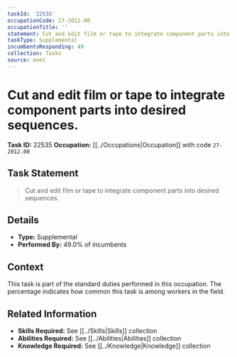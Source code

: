 ```yaml
---
taskId: '22535'
occupationCode: 27-2012.00
occupationTitle: ''
statement: Cut and edit film or tape to integrate component parts into desired sequences.
taskType: Supplemental
incumbentsResponding: 49
collection: Tasks
source: onet
---
```

# Cut and edit film or tape to integrate component parts into desired sequences.

**Task ID:** 22535
**Occupation:** [[../Occupations|Occupation]] with code `27-2012.00`

## Task Statement

> Cut and edit film or tape to integrate component parts into desired sequences.

## Details

- **Type:** Supplemental
- **Performed By:** 49.0% of incumbents

## Context

This task is part of the standard duties performed in this occupation. The percentage indicates how common this task is among workers in the field.

## Related Information

- **Skills Required:** See [[../Skills|Skills]] collection
- **Abilities Required:** See [[../Abilities|Abilities]] collection
- **Knowledge Required:** See [[../Knowledge|Knowledge]] collection
